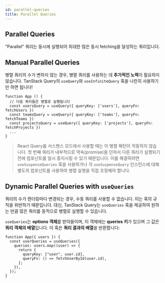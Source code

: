 ```yaml
---
id: parallel-queries
title: Parallel Queries
---
```


## Parallel Queries

"Parallel" 쿼리는 동시에 실행되어 최대한 많은 동시 fetching을 달성하는 쿼리입니다.

## Manual Parallel Queries

병렬 쿼리의 수가 변하지 않는 경우, 병렬 쿼리를 사용하는 데 **추가적인 노력**이 필요하지 않습니다. TanStack Query의 `useQuery`와 `useInfiniteQuery` 훅을 나란히 사용하기만 하면 됩니다!

[//]: # "Example"

```tsx
function App () {
  // 다음 쿼리들은 병렬로 실행됩니다
  const usersQuery = useQuery({ queryKey: ['users'], queryFn: fetchUsers })
  const teamsQuery = useQuery({ queryKey: ['teams'], queryFn: fetchTeams })
  const projectsQuery = useQuery({ queryKey: ['projects'], queryFn: fetchProjects })
  ...
}
```

[//]: # "Example"
[//]: # "Info"

> React Query를 서스펜스 모드에서 사용할 때는 이 병렬 패턴이 작동하지 않습니다. 첫 번째 쿼리가 내부적으로 약속(promise)을 던져서 다른 쿼리가 실행되기 전에 컴포넌트를 일시 중지시킬 수 있기 때문입니다. 이를 해결하려면 `useSuspenseQueries` 훅을 사용하거나 각 `useSuspenseQuery` 인스턴스에 대해 별도의 컴포넌트를 사용하여 병렬 실행을 직접 조정해야 합니다.

[//]: # "Info"

## Dynamic Parallel Queries with `useQueries`

[//]: # "DynamicParallelIntro"

쿼리의 수가 렌더링마다 변경되는 경우, 수동 쿼리를 사용할 수 없습니다. 이는 훅의 규칙을 위반하기 때문입니다. 대신, TanStack Query는 `useQueries` 훅을 제공하여 원하는 만큼 많은 쿼리를 동적으로 병렬로 실행할 수 있습니다.

[//]: # "DynamicParallelIntro"

`useQueries`는 **options 객체**를 받아들이며, 이 객체에는 **queries 키**가 있으며 그 값은 **쿼리 객체의 배열**입니다. 이 훅은 **쿼리 결과의 배열**을 반환합니다:

[//]: # "Example2"

```tsx
function App({ users }) {
  const userQueries = useQueries({
    queries: users.map((user) => {
      return {
        queryKey: ["user", user.id],
        queryFn: () => fetchUserById(user.id),
      };
    }),
  });
}
```

[//]: # "Example2"
